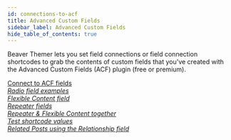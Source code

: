 ```yaml
---
id: connections-to-acf
title: Advanced Custom Fields
sidebar_label: Advanced Custom Fields
hide_table_of_contents: true
---
```


Beaver Themer lets you set field connections or field connection shortcodes to
grab the contents of custom fields that you've created with the Advanced
Custom Fields (ACF) plugin (free or premium).

<div className="row">
  <div className="col col--6">
    <a className="jump-to" href="/beaver-themer/field-connections/connections-to-acf/connect-to-acf-fields-themer" aria-label="Connect to ACF fields">
      <div className="jump-to--main">
        Connect to ACF fields
      </div>
      <div className="jump-to--icon">
        <i className="fas fa-chevron-right" />
      </div>
    </a>
    <a className="jump-to" href="/beaver-themer/field-connections/connections-to-acf/acf-radio-button-field-connection-examples" aria-label="ACF Radio Button field connection examples">
      <div className="jump-to--main">
        Radio field examples
      </div>
      <div className="jump-to--icon">
        <i className="fas fa-chevron-right" />
      </div>
    </a>
    <a className="jump-to" href="/beaver-themer/field-connections/connections-to-acf/use-acf-flexible-content-field-themer" aria-label="ACF Flexible Content field">
      <div className="jump-to--main">
        Flexible Content field
      </div>
      <div className="jump-to--icon">
        <i className="fas fa-chevron-right" />
      </div>
    </a>
    <a className="jump-to" href="/beaver-themer/field-connections/connections-to-acf/use-acf-repeater-fields-themer" aria-label="ACF Repeater fields">
      <div className="jump-to--main">
        Repeater fields
      </div>
      <div className="jump-to--icon">
        <i className="fas fa-chevron-right" />
      </div>
    </a>
  </div>
  <div className="col col--6">
    <a className="jump-to" href="/beaver-themer/field-connections/connections-to-acf/use-acf-repeater-and-flexible-content-fields-together" aria-label="ACF Repeater and Flexible Content fields together">
      <div className="jump-to--main">
        Repeater & Flexible Content together
      </div>
      <div className="jump-to--icon">
        <i className="fas fa-chevron-right" />
      </div>
    </a>
    <a className="jump-to" href="/beaver-themer/field-connections/connections-to-acf/test-for-values-in-shortcodes-for-advanced-custom-fields" aria-label="Test shortcode values">
      <div className="jump-to--main">
        Test shortcode values
      </div>
      <div className="jump-to--icon">
        <i className="fas fa-chevron-right" />
      </div>
    </a>
    <a className="jump-to" href="/beaver-themer/field-connections/connections-to-acf/list-related-posts-using-acf-relationship-field-themer" aria-label="Related Posts using the Relationship field">
      <div className="jump-to--main">
        Related Posts using the Relationship field
      </div>
      <div className="jump-to--icon">
        <i className="fas fa-chevron-right" />
      </div>
    </a>
  </div>
</div>
